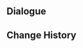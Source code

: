 {{Genius Invokation TCG Stage
|title        = Candace: Friendly
|type         = Friendly Fracas
|group        = Invitation Board
|character    = Candace
|requirement  = 1
|introduction = "This card game is quite popular in Aaru Village. Some even say that 'Genius Invokation TCG defends our smiles.' I hope that our match will also spark joy..."<br>Hint: Candace's deck can quickly see characters equipped with Weapons, before initiating Normal Attacks that deal Elemental DMG.
|objective_1  = Achieve victory
|reward_1     = Candace*1
|objective_2  = Achieve victory within 6 Rounds
|reward_2     = The Overflow*1
|objective_3  = Win with less than 2 characters defeated
|reward_3     = The Overflow*1
|lineup       = Candace;Cyno;Tighnari
|action       = The Overflow;The Overflow;Vermillion Hereafter;Vermillion Hereafter;Thundering Poise;Thundering Poise;Fruit of Fulfillment;Fruit of Fulfillment;Skyward Spine;Skyward Spine;White Tassel;White Tassel;Wagner;Wagner;Rhythm of the Great Dream;Rhythm of the Great Dream;Master Zhang;Master Zhang;Northern Smoked Chicken;Northern Smoked Chicken;Sashimi Platter;Sashimi Platter;Ellin;Ellin;Parametric Transformer;Parametric Transformer;The Bestest Travel Companion!;The Bestest Travel Companion!;Changing Shifts;Changing Shifts
}}

==Dialogue==
{{Transclude|Genius Invokation TCG/Stage/Candace|Friendly Fracas}}

==Change History==
{{Change History|3.8}}